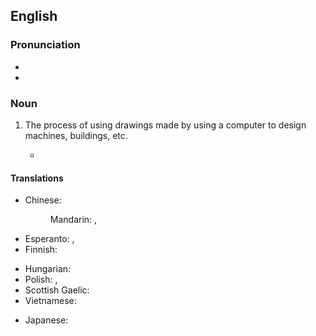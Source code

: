 ==English==

===Pronunciation===
* {{IPA|en|/ˈkəmˈpjuːtəˌeɪˈdɪdˌdɪˈzʌɪn/|nocount=1}}
* {{audio|en|en-ca-computer aided design.ogg|Audio (CA)}}

===Noun===
{{wikipedia}}
{{en-noun|head=[[computer]]-[[aided]] [[design]]|-}}

# The process of using drawings made by using a computer to design machines, buildings, etc.
#: {{syn|en|CAD|q1=abbreviation}}
#* {{quote-journal|en|date=2020 August 12|title=Network News: Drones locate skylark nests|journal=Rail|page=23|text=The technology seeks to identify the birds' nests on the ground. Details of their location are then fed into '''computer-aided design''' drawings and the global positioning systems of machinery working on site, to let operators know when they are working near exclusion zones.}}

====Translations====
{{trans-top|process of design using computers}}
* Chinese:
*: Mandarin: {{t+|cmn|计算机辅助设计|tr=jìsuànjī fǔzhù shèjì}}, {{t+|cmn|計算機輔助設計|tr=jìsuànjī fǔzhù shèjì}}
* Esperanto: {{t|eo|perkomputila projektado}}, {{t|eo|perkomputila dezajnado}}
* Finnish: {{t|fi|[[tietokoneavusteinen]] [[suunnittelu]]}}
{{trans-mid}}
* Hungarian: {{t|hu|számítógéppel segített tervezés}}
* Polish: {{t|pl|projektowanie wspomagane komputerowo|n}}, {{t+|pl|CAD}}
* Scottish Gaelic: {{t|gd|dealbhadh la taic-choimpiutair|m}}
* Vietnamese: {{t|vi|máy tính hỗ trợ thiết kế}}
{{trans-bottom}}

{{checktrans-top}}
* Japanese: {{t|ja|計算機支援設計|tr=けいさんきしえんせっけい,keisanki-shien-sekkei}}
{{trans-bottom}}
